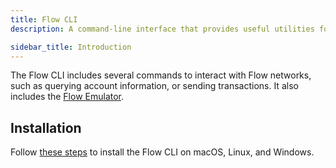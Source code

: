 ```yaml
---
title: Flow CLI
description: A command-line interface that provides useful utilities for building Flow applications

sidebar_title: Introduction
---
```


The Flow CLI includes several commands to interact with Flow networks, such as querying account information,
or sending transactions. It also includes the [Flow Emulator](/emulator).

## Installation

Follow [these steps](https://github.com/onflow/flow-cli) to install the Flow CLI on macOS, Linux, and Windows.

